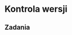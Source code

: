 # Kontrola wersji {#kontrola-wersji}

<!-- https://swcarpentry.github.io/git-novice/ -->
<!-- https://arxiv.org/pdf/1811.02021.pdf -->
<!-- http://happygitwithr.com/ -->

## Zadania
